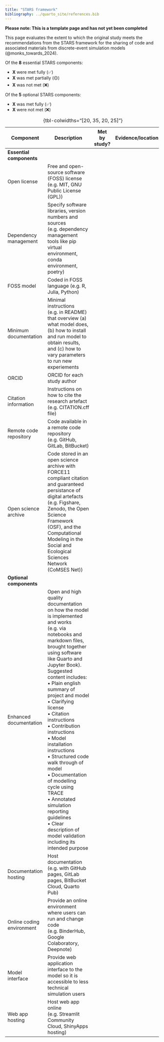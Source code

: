 ```yaml
---
title: "STARS framework"
bibliography: ../quarto_site/references.bib
---
```


<!-- TODO: Remove this warning once completed assessment -->
**Please note: This is a template page and has not yet been completed**

This page evaluates the extent to which the original study meets the recommendations from the STARS framework for the sharing of code and associated materials from discrete-event simulation models (@monks_towards_2024).

Of the **8** essential STARS components:

<!-- TODO: Add counts from evaluation -->
* **X** were met fully (✅)
* **X** was met partially (🟡)
* **X** was not met (❌)

Of the **5** optional STARS components:

<!-- TODO: Add counts from evaluation -->
* **X** was met fully (✅)
* **X** were not met (❌)

<!-- TODO: Fill in the table. Options are ✅ Fully, 🟡 Partially, or ❌ Not met -->
| Component | Description | Met by study? | Evidence/location |
| - | - | :-: | - |
| **Essential components** |
| Open license | Free and open-source software (FOSS) license (e.g. MIT, GNU Public License (GPL)) | <!----> | <!----> |
| Dependency management | Specify software libraries, version numbers and sources (e.g. dependency management tools like pip virtual environment, conda environment, poetry) | <!----> | <!----> |
| FOSS model | Coded in FOSS language (e.g. R, Julia, Python) | <!----> | <!----> |
| Minimum documentation | Minimal instructions (e.g. in README) that overview (a) what model does, (b) how to install and run model to obtain results, and (c) how to vary parameters to run new experiements | | |
| ORCID | ORCID for each study author | <!----> | <!----> |
| Citation information | Instructions on how to cite the research artefact (e.g. CITATION.cff file) | <!----> | <!----> |
| Remote code repository | Code available in a remote code repository (e.g. GitHub, GitLab, BitBucket) | <!----> | <!----> |
| Open science archive | Code stored in an open science archive with FORCE11 compliant citation and guaranteed persistance of digital artefacts (e.g. Figshare, Zenodo, the Open Science Framework (OSF), and the Computational Modeling in the Social and Ecological Sciences Network (CoMSES Net)) | <!----> | <!----> |
| **Optional components** |
| Enhanced documentation | Open and high quality documentation on how the model is implemented and works  (e.g. via notebooks and markdown files, brought together using software like Quarto and Jupyter Book). Suggested content includes:<br>• Plain english summary of project and model<br>• Clarifying license<br>• Citation instructions<br>• Contribution instructions<br>• Model installation instructions<br>• Structured code walk through of model<br>• Documentation of modelling cycle using TRACE<br>• Annotated simulation reporting guidelines<br>• Clear description of model validation including its intended purpose | <!----> | <!----> |
| Documentation hosting | Host documentation (e.g. with GitHub pages, GitLab pages, BitBucket Cloud, Quarto Pub) | <!----> | <!----> |
| Online coding environment | Provide an online environment where users can run and change code (e.g. BinderHub, Google Colaboratory, Deepnote) | <!----> | <!----> |
| Model interface | Provide web application interface to the model so it is accessible to less technical simulation users | <!----> | <!----> |
| Web app hosting | Host web app online (e.g. Streamlit Community Cloud, ShinyApps hosting) | <!----> | <!----> |
: {tbl-colwidths="[20, 35, 20, 25]"}